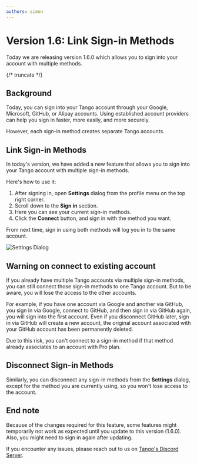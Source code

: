 ```yaml
---
authors: simon
---
```


# Version 1.6: Link Sign-in Methods

Today we are releasing version 1.6.0 which allows you to sign into your account with multiple methods.

{/* truncate */}

## Background

Today, you can sign into your Tango account through your Google, Microsoft, GitHub, or Alipay accounts. Using established account providers can help you sign in faster, more easily, and more securely.

However, each sign-in method creates separate Tango accounts.

## Link Sign-in Methods

In today's version, we have added a new feature that allows you to sign into your Tango account with multiple sign-in methods.

Here's how to use it:

1. After signing in, open **Settings** dialog from the profile menu on the top right corner.
2. Scroll down to the **Sign in** section.
3. Here you can see your current sign-in methods.
4. Click the **Connect** button, and sign in with the method you want.

From next time, sign in using both methods will log you in to the same account.

![Settings Dialog](settings.png)

## Warning on connect to existing account

If you already have multiple Tango accounts via multiple sign-in methods, you can still connect those sign-in methods to one Tango account. But to be aware, you will lose the access to the other accounts.

For example, if you have one account via Google and another via GitHub, you sign in via Google, connect to GitHub, and then sign in via GitHub again, you will sign into the first account. Even if you disconnect GitHub later, sign in via GitHub will create a new account, the original account associated with your GitHub account has been permanently deleted.

Due to this risk, you can't connect to a sign-in method if that method already associates to an account with Pro plan.

## Disconnect Sign-in Methods

Similarly, you can disconnect any sign-in methods from the **Settings** dialog, except for the method you are currently using, so you won't lose access to the account.

## End note

Because of the changes required for this feature, some features might temporarily not work as expected until you update to this version (1.6.0). Also, you might need to sign in again after updating.

If you encounter any issues, please reach out to us on [Tango's Discord Server](https://discord.gg/26k3ttC2PN).
